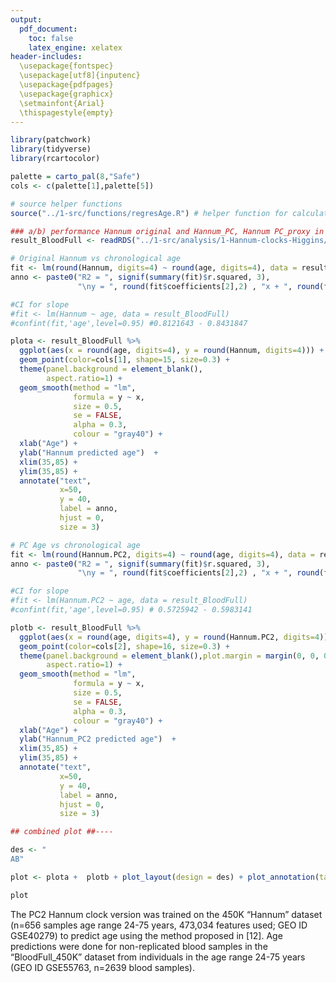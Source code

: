 ```yaml
---
output:
  pdf_document:
    toc: false
    latex_engine: xelatex
header-includes:
  \usepackage{fontspec}
  \usepackage[utf8]{inputenc}
  \usepackage{pdfpages}
  \usepackage{graphicx}
  \setmainfont{Arial}
  \thispagestyle{empty}
---
```


```r
library(patchwork)
library(tidyverse)
library(rcartocolor)

palette = carto_pal(8,"Safe")
cols <- c(palette[1],palette[5])

# source helper functions
source("../1-src/functions/regresAge.R") # helper function for calculating root mean squared error

```

```r

### a/b) performance Hannum original and Hannum_PC, Hannum PC_proxy in 450K blood data, full population study ##----
result_BloodFull <- readRDS("../1-src/analysis/1-Hannum-clocks-Higgins/3-output/pheno_BloodFull_450K_Hannum_PC.Rds")

# Original Hannum vs chronological age
fit <- lm(round(Hannum, digits=4) ~ round(age, digits=4), data = result_BloodFull)
anno <- paste0("R2 = ", signif(summary(fit)$r.squared, 3),
               "\ny = ", round(fit$coefficients[2],2) , "x + ", round(fit$coefficients[1],2))

#CI for slope
#fit <- lm(Hannum ~ age, data = result_BloodFull)
#confint(fit,'age',level=0.95) #0.8121643 - 0.8431847

plota <- result_BloodFull %>%
  ggplot(aes(x = round(age, digits=4), y = round(Hannum, digits=4))) +
  geom_point(color=cols[1], shape=15, size=0.3) +
  theme(panel.background = element_blank(),
        aspect.ratio=1) +
  geom_smooth(method = "lm",
              formula = y ~ x,
              size = 0.5,
              se = FALSE,
              alpha = 0.3,
              colour = "gray40") +
  xlab("Age") +
  ylab("Hannum predicted age")  +
  xlim(35,85) +
  ylim(35,85) +
  annotate("text",
           x=50,
           y = 40,
           label = anno,
           hjust = 0,
           size = 3) 

# PC Age vs chronological age
fit <- lm(round(Hannum.PC2, digits=4) ~ round(age, digits=4), data = result_BloodFull)
anno <- paste0("R2 = ", signif(summary(fit)$r.squared, 3),
               "\ny = ", round(fit$coefficients[2],2) , "x + ", round(fit$coefficients[1],2))

#CI for slope
#fit <- lm(Hannum.PC2 ~ age, data = result_BloodFull)
#confint(fit,'age',level=0.95) # 0.5725942 - 0.5983141

plotb <- result_BloodFull %>%
  ggplot(aes(x = round(age, digits=4), y = round(Hannum.PC2, digits=4))) +
  geom_point(color=cols[2], shape=16, size=0.3) +
  theme(panel.background = element_blank(),plot.margin = margin(0, 0, 0, 0, "pt"),
        aspect.ratio=1) +
  geom_smooth(method = "lm",
              formula = y ~ x,
              size = 0.5,
              se = FALSE,
              alpha = 0.3,
              colour = "gray40") +
  xlab("Age") +
  ylab("Hannum_PC2 predicted age")  +
  xlim(35,85) +
  ylim(35,85) +
  annotate("text",
           x=50,
           y = 40,
           label = anno,
           hjust = 0,
           size = 3) 

## combined plot ##----

des <- "
AB"

plot <- plota +  plotb + plot_layout(design = des) + plot_annotation(tag_levels = 'a', tag_prefix = '(', tag_suffix = ')')

plot
```

\subsection{Additional file 3. Accuracy of the original and PC2 versions of the Hannum clock in the test set "BloodFull\_450K".} The PC2 Hannum clock version was trained on the 450K "Hannum" dataset (n=656 samples age range 24-75 years, 473,034 features used; GEO ID GSE40279) to predict age using the method proposed in [12]. Age predictions were done for non-replicated blood samples in the "BloodFull_450K" dataset from individuals in the age range 24-75 years (GEO ID GSE55763, n=2639 blood samples). 
